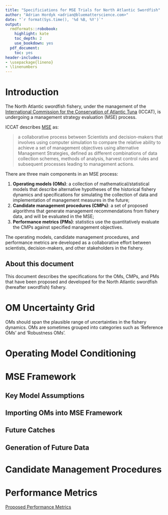 ```yaml
---
title: "Specificiations for MSE Trials for North Atlantic Swordfish"
author: "Adrian Hordyk <adrian@bluematterscience.com>"
date: "`r format(Sys.time(), '%d %B, %Y')`"
output:
  rmdformats::robobook:
    highlight: kate
    toc_depth: 2
    use_bookdown: yes
  pdf_document:
    toc: yes
header-includes:
- \usepackage{lineno}
- \linenumbers
---
```


# Introduction

The North Atlantic swordfish fishery, under the management of the [International Commission for the Conservation of Atlantic Tuna](https://www.iccat.int/en/index.asp) (ICCAT), is undergoing a management strategy evaluation (MSE) process. 

ICCAT describes [MSE]((https://www.iccat.int/mse/en/index.asp)) as:
 
>a collaborative process between Scientists and decision-makers that involves using computer simulation to compare the relative ability to achieve a set of management objectives using alternative Management Strategies, defined as different combinations of data collection schemes, methods of analysis, harvest control rules and subsequent processes leading to management actions.

There are three main components in an MSE process:

1. **Operating models (OMs)**: a collection of mathematical/statistical models that describe alternative hypotheses of the historical fishery dynamics and specifications for simulating the collection of data and implementation of management measures in the future;
2. **Candidate management procedures (CMPs)**: a set of proposed algorithms that generate management recommendations from fishery data, and will be evaluated in the MSE;
3. **Performance metrics (PMs)**: statistics use the quantitatively evaluate the CMPs against specified management objectives.

The operating models, candidate management procedures, and performance metrics are developed as a collaborative effort between scientists, decision-makers, and other stakeholders in the fishery.

## About this document
This document describes the specifications for the OMs, CMPs, and PMs that have been proposed and developed for the North Atlantic swordfish (hereafter swordfish) fishery.



# OM Uncertainty Grid

OMs should span the plausible range of uncertainties in the fishery dynamics. OMs are sometimes grouped into categories such as 'Reference OMs' and 'Robustness OMs'.


# Operating Model Conditioning


# MSE Framework

## Key Model Assumptions

## Importing OMs into MSE Framework

## Future Catches

## Generation of Future Data

# Candidate Management Procedures


# Performance Metrics

[Proposed Performance Metrics](https://docs.google.com/spreadsheets/d/1NytREnFCZ6OPrhXT5E5Wi8Y22w-ZmENY8kEZqDH_FQE/edit?usp=sharing)
